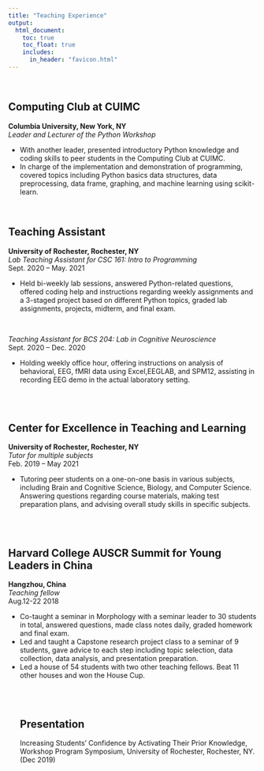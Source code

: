 ```yaml
---
title: "Teaching Experience"
output: 
  html_document:
    toc: true
    toc_float: true
    includes:
      in_header: "favicon.html" 
---
```

<br>

## Computing Club at CUIMC
**Columbia University, New York, NY**<br>
*Leader and Lecturer of the Python Workshop*<br>
<ul>
<li>With another leader, presented introductory Python knowledge and coding skills to peer students in the
Computing Club at CUIMC.</li>
<li>In charge of the implementation and demonstration of programming, covered topics including Python
basics data structures, data preprocessing, data frame, graphing, and machine learning using scikit-learn.
</li>
</ul>
<br>


## Teaching Assistant
**University of Rochester, Rochester, NY**<br>
*Lab Teaching Assistant for CSC 161: Intro to Programming* <br>
Sept. 2020 – May. 2021
<ul>
<li>Held bi-weekly lab sessions, answered Python-related questions, offered coding help and
instructions regarding weekly assignments and a 3-staged project based on different Python topics, graded lab assignments, projects, midterm, and final exam.
</li>
</ul>
<br>

*Teaching Assistant for BCS 204: Lab in Cognitive Neuroscience*<br>
Sept. 2020 – Dec. 2020
<ul>
<li>Holding weekly office hour, offering instructions on analysis of behavioral, EEG, fMRI data using Excel,EEGLAB, and SPM12, assisting in recording EEG demo in the actual laboratory setting.</li>
</ul>
<br><br>

## Center for Excellence in Teaching and Learning
**University of Rochester, Rochester, NY**<br>
*Tutor for multiple subjects*<br>
Feb. 2019 – May 2021
<ul>
<li>Tutoring peer students on a one-on-one basis in various subjects, including Brain and Cognitive Science, Biology, and Computer Science. Answering questions regarding course materials, making test preparation plans, and advising overall study skills in specific subjects.</li>
</ul>
<br><br>

## Harvard College AUSCR Summit for Young Leaders in China 
**Hangzhou, China**<br>
*Teaching fellow*<br>
Aug.12-22 2018
<ul>
<li>Co-taught a seminar in Morphology with a seminar leader to 30 students in total, answered questions,
made class notes daily, graded homework and final exam.</li>
<li>Led and taught a Capstone research project class to a seminar of 9 students, gave advice to each step
including topic selection, data collection, data analysis, and presentation preparation.</li>
<li>Led a house of 54 students with two other teaching fellows. Beat 11 other houses and won the House
Cup.</li>
<br><br>

## Presentation
Increasing Students’ Confidence by Activating Their Prior Knowledge, Workshop Program Symposium, University of Rochester, Rochester, NY. (Dec 2019)

